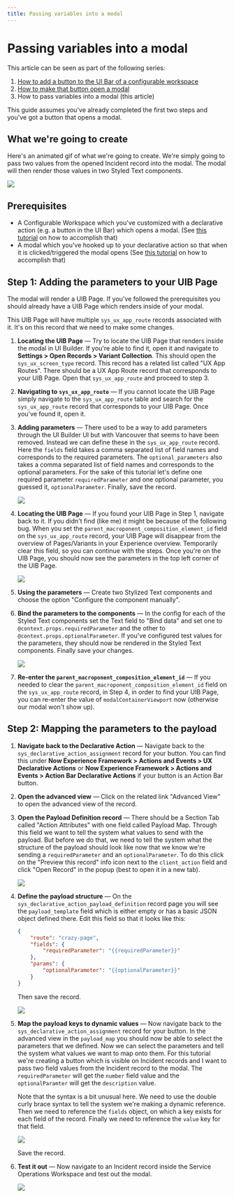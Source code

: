 ```yaml
---
title: Passing variables into a modal
---
```


# Passing variables into a modal

This article can be seen as part of the following series:

1. [How to add a button to the UI Bar of a configurable workspace](./guide-adding-a-button-to-the-ui-action-bar.mdx)
2. [How to make that button open a modal](./guide-opening-a-modal-with-declarative-actions.mdx)
3. How to pass variables into a modal (this article)

This guide assumes you've already completed the first two steps and you've got a button that opens a modal.

## What we're going to create

Here's an animated gif of what we're going to create. We're simply going to pass two values from the opened Incident record into the modal. The modal will then render those values in two Styled Text components.

![](/assets/20231101122131.gif)

## Prerequisites

-   A Configurable Workspace which you've customized with a declarative action (e.g. a button in the UI Bar) which opens a modal. (See [this tutorial](/configurable-workspaces/declarative-actions/ui-action-bar) on how to accomplish that)
-   A modal which you've hooked up to your declarative action so that when it is clicked/triggered the modal opens (See [this tutorial](/opening-modal-from-a-record-in-configurable-workspaces.mdx) on how to accomplish that)

## Step 1: Adding the parameters to your UIB Page

The modal will render a UIB Page. If you've followed the prerequisites you should already have a UIB Page which renders inside of your modal.

This UIB Page will have multiple `sys_ux_app_route` records associated with it. It's on this record that we need to make some changes.

1.  **Locating the UIB Page** — Try to locate the UIB Page that renders inside the modal in UI Builder. If you're able to find it, open it and navigate to **Settings > Open Records > Variant Collection**. This should open the `sys_ux_screen_type` record. This record has a related list called "UX App Routes". There should be a UX App Route record that corresponds to your UIB Page. Open that `sys_ux_app_route` and proceed to step 3.

2.  **Navigating to `sys_ux_app_route`** — If you cannot locate the UIB Page simply navigate to the `sys_ux_app_route` table and search for the `sys_ux_app_route` record that corresponds to your UIB Page. Once you've found it, open it.

3.  **Adding parameters** — There used to be a way to add parameters through the UI Builder UI but with Vancouver that seems to have been removed. Instead we can define these in the `sys_ux_app_route` record. Here the `fields` field takes a comma separated list of field names and corresponds to the required parameters. The `optional_parameters` also takes a comma separated list of field names and corresponds to the optional parameters. For the sake of this tutorial let's define one required parameter `requiredParameter` and one optional parameter, you guessed it, `optionalParameter`. Finally, save the record.

    ![](/assets/20231031192137.png)

4.  **Locating the UIB Page** — If you found your UIB Page in Step 1, navigate back to it. If you didn't find (like me) it might be because of the following bug. When you set the `parent_macroponent_composition_element_id` field on the `sys_ux_app_route` record, your UIB Page will disappear from the overview of Pages/Variants in your Experience overview. Temporarily clear this field, so you can continue with the steps. Once you're on the UIB Page, you should now see the parameters in the top left corner of the UIB Page.

    ![](/assets/20231101103049.png)

5.  **Using the parameters** — Create two Stylized Text components and choose the option "Configure the component manually".

6.  **Bind the parameters to the components** — In the config for each of the Styled Text components set the Text field to "Bind data" and set one to `@context.props.requiredParameter` and the other to `@context.props.optionalParameter`. If you've configured test values for the parameters, they should now be rendered in the Styled Text components. Finally save your changes.

    ![](/assets/20231101103815.png)

7.  **Re-enter the `parent_macroponent_composition_element_id`** — If you needed to clear the `parent_macroponent_composition_element_id` field on the `sys_ux_app_route` record, in Step 4, in order to find your UIB Page, you can re-enter the value of `modalContainerViewport` now (otherwise our modal won't show up).

## Step 2: Mapping the parameters to the payload

1.  **Navigate back to the Declarative Action** — Navigate back to the `sys_declarative_action_assignment` record for your button. You can find this under **Now Experience Framework > Actions and Events > UX Declarative Actions** or **Now Experience Framework > Actions and Events > Action Bar Declarative Actions** if your button is an Action Bar button.

2.  **Open the advanced view** — Click on the related link "Advanced View" to open the advanced view of the record.

3.  **Open the Payload Definition record** — There should be a Section Tab called "Action Attributes" with one field called Payload Map. Through this field we want to tell the system what values to send with the payload. But before we do that, we need to tell the system what the structure of the payload should look like now that we know we're sending a `requiredParameter` and an `optionalParameter`. To do this click on the "Preview this record" info icon next to the `client_action` field and click "Open Record" in the popup (best to open it in a new tab).

    ![](/assets/20231101105626.png)

4.  **Define the payload structure** — On the `sys_declarative_action_payload_definition` record page you will see the `payload_template` field which is either empty or has a basic JSON object defined there. Edit this field so that it looks like this:

    ```json
    {
    	"route": "crazy-page",
    	"fields": {
    		"requiredParameter": "{{requiredParameter}}"
    	},
    	"params": {
    		"optionalParameter": "{{optionalParameter}}"
    	}
    }
    ```

    Then save the record.

    ![](/assets/20231101110220.png)

5.  **Map the payload keys to dynamic values** — Now navigate back to the `sys_declarative_action_assignment` record for your button. In the advanced view in the `payload_map` you should now be able to select the parameters that we defined. Now we can select the parameters and tell the system what values we want to map onto them. For this tutorial we're creating a button which is visible on Incident records and I want to pass two field values from the Incident record to the modal. The `requiredParameter` will get the `number` field value and the `optionalParamter` will get the `description` value.

    Note that the syntax is a bit unusual here. We need to use the double curly brace syntax to tell the system we're making a dynamic reference. Then we need to reference the `fields` object, on which a key exists for each field of the record. Finally we need to reference the `value` key for that field.

    ![](/assets/20231101111333.png)

    Save the record.

6.  **Test it out** — Now navigate to an Incident record inside the Service Operations Workspace and test out the modal.

    ![](/assets/20231101122131.gif)
